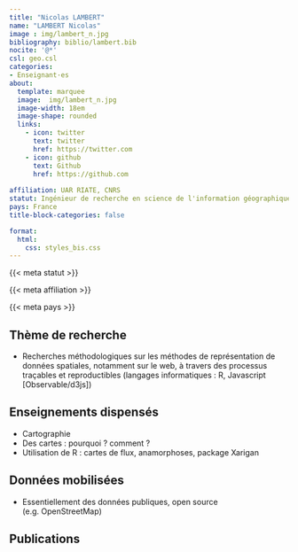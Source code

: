 ```yaml
---
title: "Nicolas LAMBERT"
name: "LAMBERT Nicolas"
image : img/lambert_n.jpg
bibliography: biblio/lambert.bib
nocite: '@*'
csl: geo.csl
categories: 
- Enseignant·es
about:
  template: marquee
  image:  img/lambert_n.jpg
  image-width: 18em
  image-shape: rounded
  links:
    - icon: twitter
      text: twitter
      href: https://twitter.com
    - icon: github
      text: Github
      href: https://github.com
      
affiliation: UAR RIATE, CNRS
statut: Ingénieur de recherche en science de l'information géographique
pays: France
title-block-categories: false

format:
  html: 
    css: styles_bis.css
---
```


::: {#profil}
::: {#statut}
{{< meta statut >}}
:::

::: {#affiliation}
{{< meta affiliation >}}
:::

::: {#pays}
<i class="bi bi-globe2"></i> {{< meta pays >}}\
:::
:::

## <i class="bi bi-ui-checks-grid"></i> Thème de recherche

::: {#liste}
-   Recherches méthodologiques sur les méthodes de représentation de données spatiales, notamment sur le web, à travers des processus traçables et reproductibles (langages informatiques : R, Javascript \[Observable/d3js\])
:::

## <i class="bi bi-person-video3"></i> Enseignements dispensés

<div>

-   Cartographie
-   Des cartes : pourquoi ? comment ?
-   Utilisation de R : cartes de flux, anamorphoses, package Xarigan

</div>

## <i class="bi bi-clipboard-data"></i> Données mobilisées

-   Essentiellement des données publiques, open source (e.g. OpenStreetMap)

## <i class="bi bi-file-earmark-text"></i> Publications

::: {#refs}
:::
